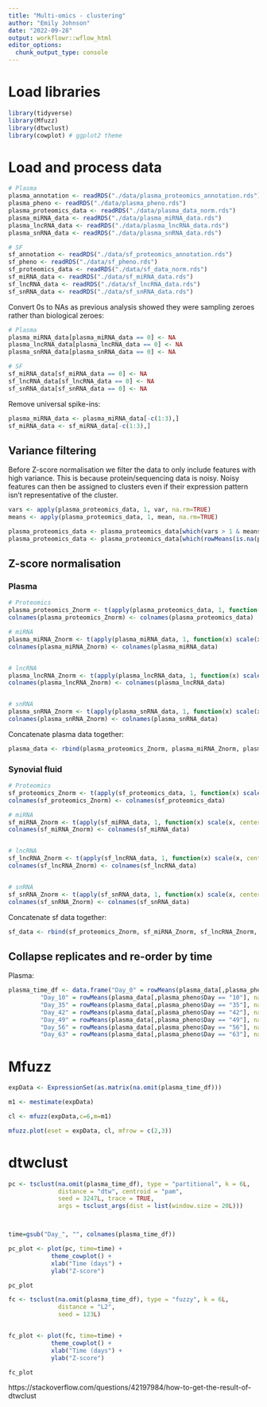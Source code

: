 ```yaml
---
title: "Multi-omics - clustering"
author: "Emily Johnson"
date: "2022-09-28"
output: workflowr::wflow_html
editor_options:
  chunk_output_type: console
---
```


# Load libraries

```r

library(tidyverse)
library(Mfuzz)
library(dtwclust)
library(cowplot) # ggplot2 theme

```

# Load and process data

```r

# Plasma 
plasma_annotation <- readRDS("./data/plasma_proteomics_annotation.rds")
plasma_pheno <- readRDS("./data/plasma_pheno.rds") 
plasma_proteomics_data <- readRDS("./data/plasma_data_norm.rds")
plasma_miRNA_data <- readRDS("./data/plasma_miRNA_data.rds") 
plasma_lncRNA_data <- readRDS("./data/plasma_lncRNA_data.rds")
plasma_snRNA_data <- readRDS("./data/plasma_snRNA_data.rds")

# SF
sf_annotation <- readRDS("./data/sf_proteomics_annotation.rds")
sf_pheno <- readRDS("./data/sf_pheno.rds")
sf_proteomics_data <- readRDS("./data/sf_data_norm.rds")
sf_miRNA_data <- readRDS("./data/sf_miRNA_data.rds")
sf_lncRNA_data <- readRDS("./data/sf_lncRNA_data.rds")
sf_snRNA_data <- readRDS("./data/sf_snRNA_data.rds")


```

Convert 0s to NAs as previous analysis showed they were sampling zeroes rather than biological zeroes: 

```r

# Plasma 
plasma_miRNA_data[plasma_miRNA_data == 0] <- NA
plasma_lncRNA_data[plasma_lncRNA_data == 0] <- NA
plasma_snRNA_data[plasma_snRNA_data == 0] <- NA

# SF
sf_miRNA_data[sf_miRNA_data == 0] <- NA
sf_lncRNA_data[sf_lncRNA_data == 0] <- NA
sf_snRNA_data[sf_snRNA_data == 0] <- NA


```

Remove universal spike-ins:

```r

plasma_miRNA_data <- plasma_miRNA_data[-c(1:3),]
sf_miRNA_data <- sf_miRNA_data[-c(1:3),]

```


## Variance filtering

Before Z-score normalisation we filter the data to only include features with high variance. This is because protein/sequencing data is noisy. Noisy features can then be assigned to clusters even if their expression pattern isn’t representative of the cluster.


```r

vars <- apply(plasma_proteomics_data, 1, var, na.rm=TRUE)
means <- apply(plasma_proteomics_data, 1, mean, na.rm=TRUE)

plasma_proteomics_data <- plasma_proteomics_data[which(vars > 1 & means >2),]
plasma_proteomics_data <- plasma_proteomics_data[which(rowMeans(is.na(plasma_proteomics_data)) < 0.2), ]

```


## Z-score normalisation

### Plasma

```r

# Proteomics
plasma_proteomics_Znorm <- t(apply(plasma_proteomics_data, 1, function(x) scale(x, center = T, scale = T)))
colnames(plasma_proteomics_Znorm) <- colnames(plasma_proteomics_data)

# miRNA
plasma_miRNA_Znorm <- t(apply(plasma_miRNA_data, 1, function(x) scale(x, center = T, scale = T)))
colnames(plasma_miRNA_Znorm) <- colnames(plasma_miRNA_data)


# lncRNA
plasma_lncRNA_Znorm <- t(apply(plasma_lncRNA_data, 1, function(x) scale(x, center = T, scale = T)))
colnames(plasma_lncRNA_Znorm) <- colnames(plasma_lncRNA_data)


# snRNA
plasma_snRNA_Znorm <- t(apply(plasma_snRNA_data, 1, function(x) scale(x, center = T, scale = T)))
colnames(plasma_snRNA_Znorm) <- colnames(plasma_snRNA_data)

```


Concatenate plasma data together:

```r

plasma_data <- rbind(plasma_proteomics_Znorm, plasma_miRNA_Znorm, plasma_lncRNA_Znorm, plasma_snRNA_Znorm)

```


### Synovial fluid

```r

# Proteomics
sf_proteomics_Znorm <- t(apply(sf_proteomics_data, 1, function(x) scale(x, center = T, scale = T)))
colnames(sf_proteomics_Znorm) <- colnames(sf_proteomics_data)

# miRNA
sf_miRNA_Znorm <- t(apply(sf_miRNA_data, 1, function(x) scale(x, center = T, scale = T)))
colnames(sf_miRNA_Znorm) <- colnames(sf_miRNA_data)


# lncRNA
sf_lncRNA_Znorm <- t(apply(sf_lncRNA_data, 1, function(x) scale(x, center = T, scale = T)))
colnames(sf_lncRNA_Znorm) <- colnames(sf_lncRNA_data)


# snRNA
sf_snRNA_Znorm <- t(apply(sf_snRNA_data, 1, function(x) scale(x, center = T, scale = T)))
colnames(sf_snRNA_Znorm) <- colnames(sf_snRNA_data)

```


Concatenate sf data together:
  
```r

sf_data <- rbind(sf_proteomics_Znorm, sf_miRNA_Znorm, sf_lncRNA_Znorm, sf_snRNA_Znorm)

```



## Collapse replicates and re-order by time

Plasma:

```r

plasma_time_df <- data.frame("Day_0" = rowMeans(plasma_data[,plasma_pheno$Day == "0"], na.rm=TRUE),
         "Day_10" = rowMeans(plasma_data[,plasma_pheno$Day == "10"], na.rm=TRUE),
         "Day_35" = rowMeans(plasma_data[,plasma_pheno$Day == "35"], na.rm=TRUE),
         "Day_42" = rowMeans(plasma_data[,plasma_pheno$Day == "42"], na.rm=TRUE),
         "Day_49" = rowMeans(plasma_data[,plasma_pheno$Day == "49"], na.rm=TRUE),
         "Day_56" = rowMeans(plasma_data[,plasma_pheno$Day == "56"], na.rm=TRUE),
         "Day_63" = rowMeans(plasma_data[,plasma_pheno$Day == "63"], na.rm=TRUE))


```



# Mfuzz

```r

expData <- ExpressionSet(as.matrix(na.omit(plasma_time_df)))

```

```r

m1 <- mestimate(expData)

```

```r

cl <- mfuzz(expData,c=6,m=m1)

```

```r

mfuzz.plot(eset = expData, cl, mfrow = c(2,3))

```


# dtwclust

```r

pc <- tsclust(na.omit(plasma_time_df), type = "partitional", k = 6L, 
              distance = "dtw", centroid = "pam", 
              seed = 3247L, trace = TRUE,
              args = tsclust_args(dist = list(window.size = 20L)))



time=gsub("Day_", "", colnames(plasma_time_df))

pc_plot <- plot(pc, time=time) + 
            theme_cowplot() +
            xlab("Time (days") +
            ylab("Z-score") 

```

```r

pc_plot 

```

```r

fc <- tsclust(na.omit(plasma_time_df), type = "fuzzy", k = 6L,
              distance = "L2",
              seed = 123L)


fc_plot <- plot(fc, time=time) + 
            theme_cowplot() +
            xlab("Time (days") +
            ylab("Z-score") 


```

```r

fc_plot 

```

https://stackoverflow.com/questions/42197984/how-to-get-the-result-of-dtwclust
